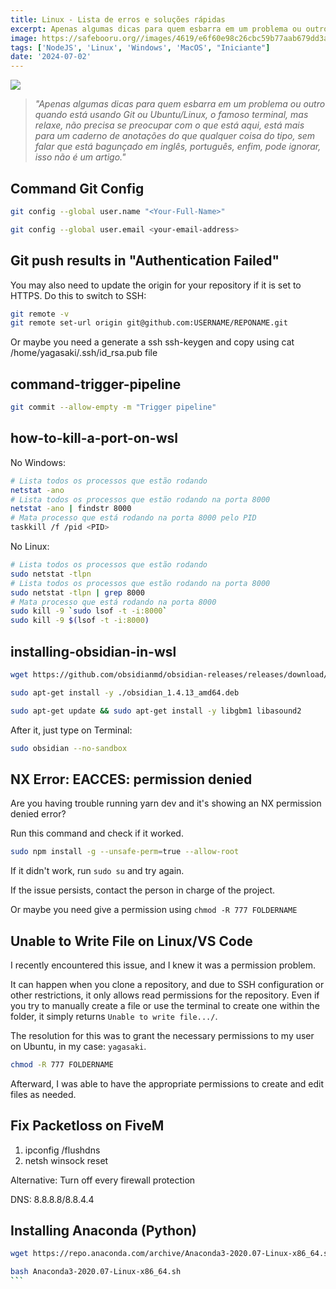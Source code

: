 ---
title: Linux - Lista de erros e soluções rápidas
excerpt: Apenas algumas dicas para quem esbarra em um problema ou outro quando está usando Terminal - em inglês
image: https://safebooru.org//images/4619/e6f60e98c26cbc59b77aab679dd3ab5b2082941e.gif?5027568
tags: ['NodeJS', 'Linux', 'Windows', 'MacOS', "Iniciante"]
date: '2024-07-02'
---

![](https://safebooru.org//images/4619/e6f60e98c26cbc59b77aab679dd3ab5b2082941e.gif?5027568)

> _"Apenas algumas dicas para quem esbarra em um problema ou outro quando está usando Git ou Ubuntu/Linux, o famoso terminal, mas relaxe, não precisa se preocupar com o que está aqui, está mais para um caderno de anotações do que qualquer coisa do tipo, sem falar que está bagunçado em inglês, português, enfim, pode ignorar, isso não é um artigo."_

## Command Git Config

```bash
git config --global user.name "<Your-Full-Name>" 
```

```bash
git config --global user.email <your-email-address>
```

## Git push results in "Authentication Failed"

You may also need to update the origin for your repository if it is set to HTTPS. Do this to switch to SSH:

```bash
git remote -v
git remote set-url origin git@github.com:USERNAME/REPONAME.git
```

Or maybe you need a generate a ssh ssh-keygen and copy using cat /home/yagasaki/.ssh/id_rsa.pub file

## command-trigger-pipeline

```bash
git commit --allow-empty -m "Trigger pipeline"
```

## how-to-kill-a-port-on-wsl

No Windows:
```bash
# Lista todos os processos que estão rodando
netstat -ano
# Lista todos os processos que estão rodando na porta 8000
netstat -ano | findstr 8000
# Mata processo que está rodando na porta 8000 pelo PID
taskkill /f /pid <PID>
```

No Linux:
```bash
# Lista todos os processos que estão rodando
sudo netstat -tlpn
# Lista todos os processos que estão rodando na porta 8000
sudo netstat -tlpn | grep 8000
# Mata processo que está rodando na porta 8000
sudo kill -9 `sudo lsof -t -i:8000`
sudo kill -9 $(lsof -t -i:8000)
```

## installing-obsidian-in-wsl
```bash
wget https://github.com/obsidianmd/obsidian-releases/releases/download/v1.4.13/obsidian_1.4.13_amd64.deb 

sudo apt-get install -y ./obsidian_1.4.13_amd64.deb

sudo apt-get update && sudo apt-get install -y libgbm1 libasound2
```

After it, just type on Terminal:

```bash
sudo obsidian --no-sandbox
```

## NX Error: EACCES: permission denied
Are you having trouble running yarn dev and it's showing an NX permission denied error?

Run this command and check if it worked.

```bash
sudo npm install -g --unsafe-perm=true --allow-root
```

If it didn't work, run `sudo su` and try again.

If the issue persists, contact the person in charge of the project.

Or maybe you need give a permission using `chmod -R 777 FOLDERNAME`

## Unable to Write File on Linux/VS Code
I recently encountered this issue, and I knew it was a permission problem.

It can happen when you clone a repository, and due to SSH configuration or other restrictions, it only allows read permissions for the repository. Even if you try to manually create a file or use the terminal to create one within the folder, it simply returns `Unable to write file.../`.

The resolution for this was to grant the necessary permissions to my user on Ubuntu, in my case: `yagasaki`.

```bash
chmod -R 777 FOLDERNAME
```

Afterward, I was able to have the appropriate permissions to create and edit files as needed.

## Fix Packetloss on FiveM

1. ipconfig /flushdns
2. netsh winsock reset 

Alternative: Turn off every firewall protection

DNS: 8.8.8.8/8.8.4.4

## Installing Anaconda (Python)

````bash
wget https://repo.anaconda.com/archive/Anaconda3-2020.07-Linux-x86_64.sh

bash Anaconda3-2020.07-Linux-x86_64.sh
```